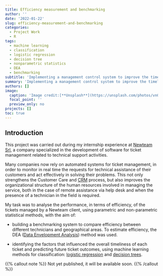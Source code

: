 ```yaml
---
title: Efficiency measurement and benchmarking
author: ''
date: '2022-01-22'
slug: efficiency-measurement-and-benchmarking
categories:
  - Project Work
  - R
tags:
  - machine learning
  - classification
  - logistic regression
  - decision tree
  - nonparametric statistics
  - DEA
  - benchmarking
subtitle: 'Implementing a management control system to improve the timeliness of technical support service.'
summary: 'Implementing a management control system to improve the timeliness of technical support service.'
authors: []
image:
  caption: 'Image credit:[**Unsplash**](https://unsplash.com/photos/vnOAErpxhZ4)'
  focal_point: ''
  preview_only: no
projects: []
toc: true
---
```



## Introduction

This project was carried out during my internship experience at [Newteam Srl](https://www.newteam.it/), a company specialized in the development of software for ticket management related to technical support activities.

Many companies now rely on automated systems for ticket management, in order to monitor in real time the requests for technical assistance of their customers and act effectively in solving their problems. This not only strengthens the Customer Care and [CRM](https://en.wikipedia.org/wiki/Customer_relationship_management) process, but also improves the organizational structure of the human resources involved in managing the service, both in the case of remote assistance via help desk and when the presence of a technician in the field is required.

My task was to analyse the performance, in terms of efficiency, of the tickets managed by a Newteam client, using parametric and non-parametric statistical methods, with the aim of:

- building a benchmarking system to compare efficiency between different technicians and geographical areas. To estimate efficiency, the DEA ([Data Envelopment Analysis](https://en.wikipedia.org/wiki/Data_envelopment_analysis)) method was used.

- identifying the factors that influenced the overall timeliness of each ticket and predicting future ticket outcomes, using machine learning methods for classification: [logistic regression](https://en.wikipedia.org/wiki/Logistic_regression) and [decision trees](https://en.wikipedia.org/wiki/Decision_tree).


{{% callout note %}}
Not yet published, it will be available soon.
{{% /callout %}}








